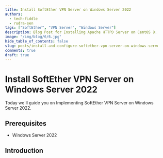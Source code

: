 ```yaml
---
title: Install SoftEther VPN Server on Windows Server 2022
authors:
  - tech-fiddle
  - rudra-sen
tags: ["SoftEther", "VPN Server", "Windows Server"]
description: Blog Post for Installing Apache HTTPD Server on CentOS 8.
image: "/img/blog/6/6.jpg"
hide_table_of_contents: false
slug: posts/install-and-configure-softether-vpn-server-on-windows-server-2022
comments: true
draft: true
---
```


# Install SoftEther VPN Server on Windows Server 2022

Today we'll guide you on Implementing SoftEther VPN Server on Windows Server 2022.

<!-- truncate -->

## Prerequisites

- Windows Server 2022

## Introduction
